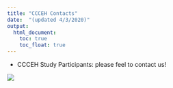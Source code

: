 ```yaml
---
title: "CCCEH Contacts"
date:  "(updated 4/3/2020)"
output: 
  html_document:
    toc: true
    toc_float: true
---
```


* CCCEH Study Participants: please feel to contact us!


<img src="staff2.png">

